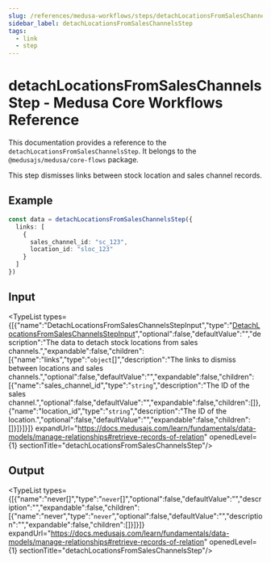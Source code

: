 ```yaml
---
slug: /references/medusa-workflows/steps/detachLocationsFromSalesChannelsStep
sidebar_label: detachLocationsFromSalesChannelsStep
tags:
  - link
  - step
---
```



# detachLocationsFromSalesChannelsStep - Medusa Core Workflows Reference

This documentation provides a reference to the `detachLocationsFromSalesChannelsStep`. It belongs to the `@medusajs/medusa/core-flows` package.

This step dismisses links between stock location and sales channel records.

## Example

```ts
const data = detachLocationsFromSalesChannelsStep({
  links: [
    {
      sales_channel_id: "sc_123",
      location_id: "sloc_123"
    }
  ]
})
```

## Input

<TypeList types={[{"name":"DetachLocationsFromSalesChannelsStepInput","type":"[DetachLocationsFromSalesChannelsStepInput](../../../../interfaces/core_flows.DetachLocationsFromSalesChannelsStepInput/page.mdx)","optional":false,"defaultValue":"","description":"The data to detach stock locations from sales channels.","expandable":false,"children":[{"name":"links","type":"`object`[]","description":"The links to dismiss between locations and sales channels.","optional":false,"defaultValue":"","expandable":false,"children":[{"name":"sales_channel_id","type":"`string`","description":"The ID of the sales channel.","optional":false,"defaultValue":"","expandable":false,"children":[]},{"name":"location_id","type":"`string`","description":"The ID of the location.","optional":false,"defaultValue":"","expandable":false,"children":[]}]}]}]} expandUrl="https://docs.medusajs.com/learn/fundamentals/data-models/manage-relationships#retrieve-records-of-relation" openedLevel={1} sectionTitle="detachLocationsFromSalesChannelsStep"/>

## Output

<TypeList types={[{"name":"never[]","type":"`never`[]","optional":false,"defaultValue":"","description":"","expandable":false,"children":[{"name":"never","type":"`never`","optional":false,"defaultValue":"","description":"","expandable":false,"children":[]}]}]} expandUrl="https://docs.medusajs.com/learn/fundamentals/data-models/manage-relationships#retrieve-records-of-relation" openedLevel={1} sectionTitle="detachLocationsFromSalesChannelsStep"/>

